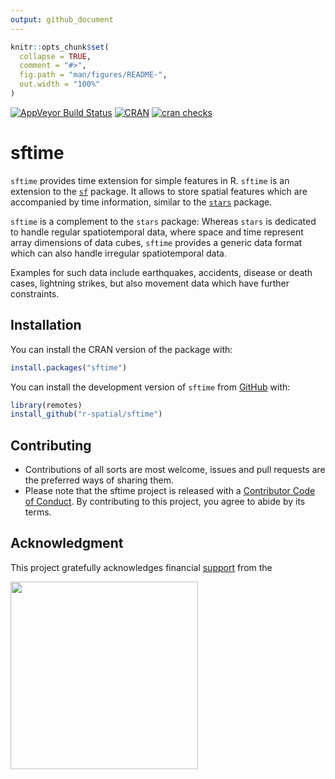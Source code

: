 ```yaml
---
output: github_document
---
```


<!-- README.md is generated from README.Rmd. Please edit that file -->

```r
knitr::opts_chunk$set(
  collapse = TRUE,
  comment = "#>",
  fig.path = "man/figures/README-",
  out.width = "100%"
)
```

[![AppVeyor Build Status](https://ci.appveyor.com/api/projects/status/github/r-spatial/sftime?branch=master&svg=true)](https://ci.appveyor.com/project/edzerpebesma/sftime)
[![CRAN](https://www.r-pkg.org/badges/version/sftime)](https://cran.r-project.org/package=sftime) 
[![cran checks](https://badges.cranchecks.info/worst/sftime.svg)](https://cran.r-project.org/web/checks/check_results_sftime.html)

# sftime

`sftime` provides time extension for simple features in R. `sftime` is an extension to the [`sf`](https://github.com/r-spatial/sf) package. It allows to store spatial features which are accompanied by time information, similar to the [`stars`](https://github.com/r-spatial/stars/) package.  
  
`sftime` is a complement to the `stars` package: Whereas `stars` is dedicated to handle regular spatiotemporal data, where space and time represent array dimensions of data cubes, `sftime` provides a generic data format which can also handle irregular spatiotemporal data.

Examples for such data include earthquakes, accidents, disease or death cases, lightning
strikes, but also movement data which have further constraints.

## Installation

You can install the CRAN version of the package with:

```r
install.packages("sftime")
```

You can install the development version of `sftime` from [GitHub](https://github.com/) with:

```r
library(remotes)
install_github("r-spatial/sftime")
```


## Contributing

* Contributions of all sorts are most welcome, issues and pull requests are the preferred ways of sharing them.
* Please note that the sftime project is released with a [Contributor Code of Conduct](https://contributor-covenant.org/version/2/0/CODE_OF_CONDUCT.html). By contributing to this project, you agree to abide by its terms.

## Acknowledgment

This project gratefully acknowledges financial [support](https://r-consortium.org/all-projects/2020-group-1.html#spatiotemporal-data-and-analytics) from the

<a href="https://r-consortium.org/all-projects/2020-group-1.html#spatiotemporal-data-and-analytics">
<img src="https://r-consortium.org/images/RConsortium_Horizontal_Pantone.webp" width="300">
</a>

